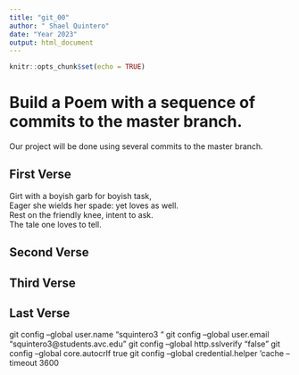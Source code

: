 ```yaml
---
title: "git_00"
author: " Shael Quintero"
date: "Year 2023"
output: html_document
---
```


```r
knitr::opts_chunk$set(echo = TRUE)
```
# Build a Poem with a sequence of commits to the master branch.
Our project will be done using several commits to the master branch.
<!-- Do not modify or change any text in "!--" bracketed areas such as this --- these are instructions to
you, if you change any of this the git program will notice it and compromise your git merging strategy !-->

## First Verse 
<!--Put the first five lines of a poem by Lewis Carrol in this section!-->
Girt with a boyish garb for boyish task,  
Eager she wields her spade: yet loves as well.  
Rest on the friendly knee, intent to ask.  
The tale one loves to tell.   




## Second Verse
<!--Put the first five lines of a poem by Robert Frost here!-->





## Third Verse
<!--Put the first two verses of The Walrus and the Carpenter here!-->


## Last Verse
<!--Put a short poem of your choice 8-20 lines,here!-->






git config --global user.name “squintero3 “
git config --global user.email “squintero3@students.avc.edu”
git config --global http.sslverify "false" 
git config --global core.autocrlf true
git config --global credential.helper 'cache --timeout 3600



